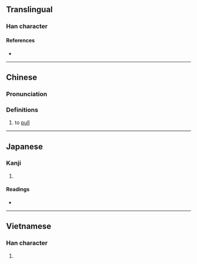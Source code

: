 {{character info/new}}
==Translingual==

===Han character===
{{Han char|rn=64|rad=手|as=04|sn=7|four=50017|canj=QPU|ids=⿰扌屯}}

====References====
* {{Han ref|kx=0419.170|dkj=11850|dj=0766.090|hdz=31835.030|uh=627D|ud=25213|bh=CAF4|bd=51956}}

----

==Chinese==
{{zh-forms|alt=扥,𢻴,㩐}}

===Pronunciation===
{{zh-pron
|m=dèn
|c=dan3,dan6
|mc=y
|oc=y
}}

===Definitions===
{{zh-hanzi}}

# to [[pull]]

----

==Japanese==

===Kanji===
{{ja-kanji|grade=|rs=手04}}

# {{defn|lang=ja|sort=手04}}

====Readings====
* {{ja-readings|on=[[とん]] (ton)|kun=[[ひく]] (hiku)}}

----

==Vietnamese==

===Han character===
{{vi-readings|rs=手04|hanviet=đùn}}

# {{defn|lang=vi|sort=手04}}